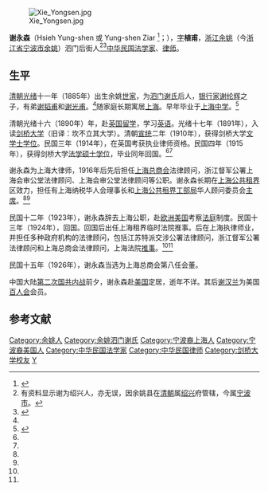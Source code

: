 [[File:Xie_Yongsen.jpg|thumb]]

'''谢永森'''（Hsieh Yung-shen 或 Yung-shen Ziar <ref>{{cite web|url=https://www.bnasie.eu/Asset/Source/bnBook_ID-2733_No-01.pdf|title=Catalogue of St. John's University (Academic Year Sept 1918 — July 1919) (頁173)|publisher=St. John's University|location=上海||date=1918年|archive-url=https://web.archive.org/web/20210609061538/https://www.bnasie.eu/Asset/Source/bnBook_ID-2733_No-01.pdf
|archive-date=2021年|dead-url=no}}</ref>；{{bd|1885年||？|}}），[[表字|字]]'''植甫'''，[[浙江|浙江]][[余姚|余姚]]（今[[浙江省|浙江省]][[宁波市|宁波市]][[余姚|余姚]]）泗门后街人<ref>有资料显示谢为绍兴人，亦无误，因余姚县在[[清朝|清朝]]属[[绍兴|绍兴]]府管辖，今属[[宁波市|宁波市]]。</ref><ref name="余姚谢氏">{{cite web|url=http://www.chinaxieshi.cn/Article/xsyl/200903/1608.html|title=浙江省余姚市泗门谢氏史略|publisher=中华谢氏网|time=更新时间：2009-3-14|accessdate=2011年12月25日|language=zh-hans|deadurl=yes|archiveurl=https://web.archive.org/web/20110515030928/http://www.chinaxieshi.cn/Article/xsyl/200903/1608.html|archivedate=2011年5月15日}}</ref>[[中华民国|中华民国]][[法学家|法学家]]、[[律师|律师]]。

==生平==

[[清朝|清朝]][[光绪|光绪]]十一年（1885年）出生余姚[[世家|世家]]，为[[泗门谢氏|泗门谢氏]]后人，[[银行家|银行家]][[谢纶辉|谢纶辉]]之子，有弟[[谢韬甫|谢韬甫]]和[[谢光甫|谢光甫]]。<ref name="余姚谢氏"/>随家庭长期寓居[[上海|上海]]。早年毕业于[[上海中学|上海中学]]。<ref name="谢永森生平">{{cite web |url=http://xieshi.org/forum_view.asp?view_id=2508 |title=谢永森 原上海工部局华人顾问委员会主席，法学专家(1885~？) |publisher=宝树网 |time=2009年05月21日 |accessdate=2011年12月25日 |language=zh-hans }}{{dead link|date=2018年4月 |bot=InternetArchiveBot |fix-attempted=yes }}</ref>

清朝光绪十六（1890年）年，赴[[英国|英国]][[留学|留学]]，学习[[英语|英语]]。光绪十七年（1891年），入读[[剑桥大学|剑桥大学]]（旧译：坎不立其大学）。清朝[[宣统|宣统]]二年（1910年），获得剑桥大学[[文学士|文学士]][[学位|学位]]。民国三年（1914年），在英国考获执业律师资格。民国四年（1915年），获得剑桥大学[[法学|法学]][[硕士|硕士]][[学位|学位]]，毕业同年回国。<ref name="余姚谢氏"/><ref name="谢永森生平"/>

谢永森为上海大律师，1916年后先后担任[[上海总商会|上海总商会]]法律顾问，浙江督军公署上海会审公堂法律顾问、上海会审公堂法律顾问等公职。谢永森长期在[[上海公共租界|上海公共租界]]区效力，担任有上海纳税华人会理事长和[[上海公共租界工部局|上海公共租界工部局]]华人顾问委员会[[主席|主席]]。<ref name="余姚谢氏"/><ref name="谢永森生平"/>

民国十二年（1923年），谢永森辞去上海公职，赴[[欧洲|欧洲]][[美国|美国]]考察[[法庭|法庭]]制度。民国十三年（1924年），回国。回国后出任上海租界临时法院推事。后在上海执律师业，并担任多种政府机构的法律顾问，包括江苏特派交涉公署法律顾问，浙江督军公署法律顾问和上海总商会法律顾问，上海法院[[推事|推事]]。<ref name="余姚谢氏"/><ref name="谢永森生平"/>

民国十五年（1926年），谢永森当选为上海总商会第八任会董。

中国大陆[[第二次国共内战|第二次国共内战]]前夕，谢永森赴[[美国|美国]]定居，逝年不详。其后[[谢汉兰|谢汉兰]]为美国[[百人会|百人会]]会员。

==参考文献==
{{reflist}}

{{DEFAULTSORT:Xie谢}}
[[Category:余姚人|Category:余姚人]]
[[Category:余姚泗门谢氏|Category:余姚泗门谢氏]]
[[Category:宁波裔上海人|Category:宁波裔上海人]]
[[Category:宁波裔美国人|Category:宁波裔美国人]]
[[Category:中华民国法学家|Category:中华民国法学家]]
[[Category:中华民国律师|Category:中华民国律师]]
[[Category:剑桥大学校友|Category:剑桥大学校友]]
[[Category:谢姓|Y]]